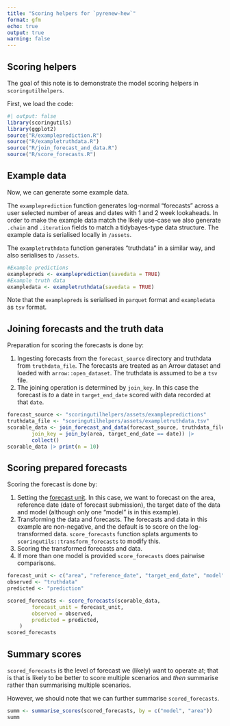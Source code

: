 ```yaml
---
title: "Scoring helpers for `pyrenew-hew`"
format: gfm
echo: true
output: true
warning: false
---
```


## Scoring helpers

The goal of this note is to demonstrate the model scoring helpers in `scoringutilhelpers`.

First, we load the code:

```r
#| output: false
library(scoringutils)
library(ggplot2)
source("R/exampleprediction.R")
source("R/exampletruthdata.R")
source("R/join_forecast_and_data.R")
source("R/score_forecasts.R")
```

## Example data

Now, we can generate some example data. 

The `exampleprediction` function generates log-normal "forecasts" across a user selected number of areas and dates with 1 and 2 week lookaheads. 
In order to make the example data match the likely use-case we also generate `.chain` and `.iteration` fields to match a tidybayes-type data structure.
The example data is serialised locally in `/assets`.

The `exampletruthdata` function generates "truthdata" in a similar way, and also serialises to `/assets`.

```r
#Example predictions
examplepreds <- exampleprediction(savedata = TRUE)
#Example truth data
exampledata <- exampletruthdata(savedata = TRUE)
```

Note that the `examplepreds` is serialised in `parquet` format and `exampledata` as `tsv` format.

## Joining forecasts and the truth data

Preparation for scoring the forecasts is done by: 

1. Ingesting forecasts from the `forecast_source` directory and truthdata from `truthdata_file`. The forecasts are treated as an Arrow dataset and loaded with `arrow::open_dataset`. The truthdata is assumed to be a `tsv` file.
2. The joining operation is determined by `join_key`. In this case the forecast is _to_ a date in `target_end_date` scored with data recorded at that `date`.

```r
forecast_source <- "scoringutilhelpers/assets/examplepredictions"
truthdata_file <- "scoringutilhelpers/assets/exampletruthdata.tsv"
scorable_data <- join_forecast_and_data(forecast_source, truthdata_file,
        join_key = join_by(area, target_end_date == date)) |>
        collect()
scorable_data |> print(n = 10)        
```

## Scoring prepared forecasts

Scoring the forecast is done by:

1. Setting the [forecast unit](https://epiforecasts.io/scoringutils/dev/index.html#the-forecast-unit). In this case, we want to forecast on the area, reference date (date of forecast submission), the target date of the data and model (although only one "model" is in this example).
2. Transforming the data and forecasts. The forecasts and data in this example are non-negative, and the default is to score on the log-transformed data. `score_forecasts` function splats arguments to `scoringutils::transform_forecasts` to modify this.
3. Scoring the transformed forecasts and data.
4. If more than one model is provided `score_forecasts` does pairwise comparisons.

```r
forecast_unit <- c("area", "reference_date", "target_end_date", "model")
observed <- "truthdata"
predicted <- "prediction"

scored_forecasts <- score_forecasts(scorable_data,
        forecast_unit = forecast_unit,
        observed = observed,
        predicted = predicted,
    )
scored_forecasts
```

## Summary scores

`scored_forecasts` is the level of forecast we (likely) want to operate at; that is that is likely to be better to score multiple scenarios and _then_ summarise rather than summarising multiple scenarios.

However, we should note that we can further summarise `scored_forecasts`.

```r
summ <- summarise_scores(scored_forecasts, by = c("model", "area"))
summ
```
